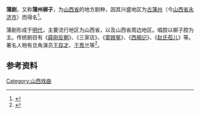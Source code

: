 {{中国非物质文化遗产
|级别 = 国
|省区市1 = 山西
|名称 = 蒲州梆子
|图片 =蒲州梆子_卖水.JPG
|申报地区或单位 = [[山西省|山西省]][[临汾市|临汾市]]、[[运城市|运城市]]
|分类 = 传统戏剧
|序号 = 163
|编号项目 = IV-19
|登录时间 = 2006年
}}
'''蒲剧'''，又称'''蒲州梆子'''，为[[山西省|山西省]]的地方剧种，因其兴盛地区为[[蒲州_(北周)|古蒲州]]（今[[山西省|山西省]][[永济市|永济市]]）而得名<ref>{{Cite book|title=山西音乐史 The history of Shanxi music|last=薛首中主编|first=|publisher=太原：山西教育出版社|year=2017.02|isbn=978-7-5440-8683-7|location=|pages=285-286}}</ref>。

蒲剧形成于[[明代|明代]]，主要流行地区为山西省，以及山西省周边地区。唱腔以梆子腔为主。传统剧目有《[[薛刚反朝|薛刚反朝]]》、《三家店》、《[[窦娥冤|窦娥冤]]》、《[[西厢记|西厢记]]》、《[[赵氏孤儿|赵氏孤儿]]》等。著名人物有旦角演员[[王存才|王存才]]、[[王秀兰_(1932年)|王秀兰]]等<ref>{{Cite book|title=戏苑杂谈 三晋梨园 山西戏曲种类与艺术|last=肖东发主编；唐容编著|first=|publisher=北京：现代出版社|year=2015.04|isbn=978-7-5143-2579-9|location=|pages=78-79}}</ref>。

== 参考资料 ==
{{reflist}}{{中国各地戏剧}}{{山西国家级非物质文化遗产}}
{{Shanxi topics}}
{{戏曲小作品}}
[[Category:山西戏曲|Category:山西戏曲]]